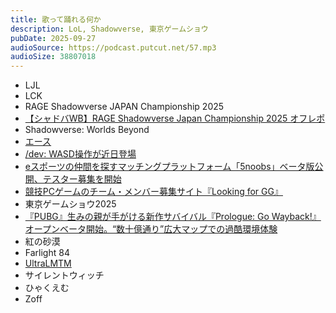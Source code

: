 ```yaml
---
title: 歌って踊れる何か
description: LoL, Shadowverse, 東京ゲームショウ
pubDate: 2025-09-27
audioSource: https://podcast.putcut.net/57.mp3
audioSize: 38807018
---
```


- LJL
- LCK
- RAGE Shadowverse JAPAN Championship 2025
- [【シャドバWB】RAGE Shadowverse Japan Championship 2025 オフレポ](https://note.com/mu_ka/n/n765ad16e357d)
- Shadowverse: Worlds Beyond
- [エース](https://x.com/shadowverse_jp/status/1900129977347301703)
- [/dev: WASD操作が近日登場](https://www.leagueoflegends.com/ja-jp/news/dev/dev-wasd-controls-are-on-the-way/)
- [eスポーツの仲間を探すマッチングプラットフォーム「5noobs」ベータ版公開、テスター募集を開始](https://www.negitaku.org/news/n-27095)
- [競技PCゲームのチーム・メンバー募集サイト『Looking for GG』](https://www.negitaku.org/news/n-23883)
- 東京ゲームショウ2025
- [『PUBG』生みの親が手がける新作サバイバル『Prologue: Go Wayback!』オープンベータ開始。“数十億通り”広大マップでの過酷環境体験](https://automaton-media.com/articles/newsjp/prologue-go-wayback-20250813-353206/)
- 紅の砂漠
- Farlight 84
- [UltraLMTM](https://ultralmtm.com/)
- サイレントウィッチ
- ひゃくえむ
- Zoff